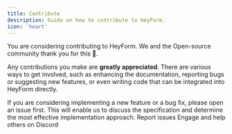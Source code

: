 ```yaml
---
title: Contribute
description: Guide on how to contribute to HeyForm.
icon: 'heart'
---
```


You are considering contributing to HeyForm. We and the Open-source community thank you for this 🙏.

Any contributions you make are **greatly appreciated**. There are various ways to get involved, such as enhancing the documentation, reporting bugs or suggesting new features, or even writing code that can be integrated into HeyForm directly.

<Check title="Notice">
If you are considering implementing a new feature or a bug fix, please open an issue first. This will enable us to discuss the specification and determine the most effective implementation approach.
</Check>

<Card title="Report issues" href="https://github.com/heyform/heyform/issues/new/choose">
Report issues
</Card>

<Card title="Engage on Discord" href="https://discord.gg/sgT4v4GSTe">
Engage and help others on Discord
</Card>